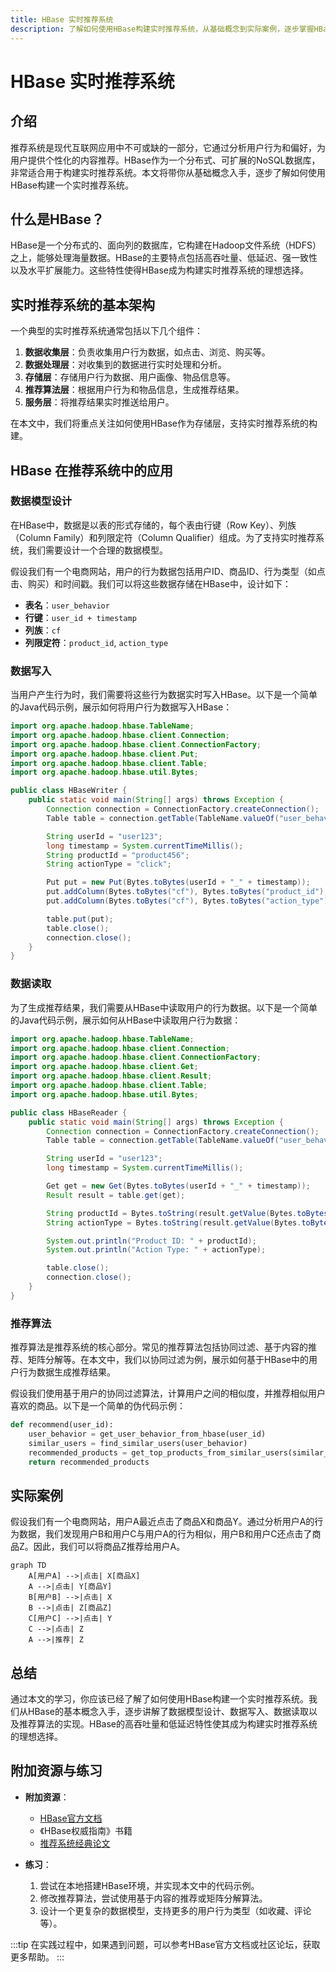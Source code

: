 ```yaml
---
title: HBase 实时推荐系统
description: 了解如何使用HBase构建实时推荐系统，从基础概念到实际案例，逐步掌握HBase在推荐系统中的应用。
---
```


# HBase 实时推荐系统

## 介绍

推荐系统是现代互联网应用中不可或缺的一部分，它通过分析用户行为和偏好，为用户提供个性化的内容推荐。HBase作为一个分布式、可扩展的NoSQL数据库，非常适合用于构建实时推荐系统。本文将带你从基础概念入手，逐步了解如何使用HBase构建一个实时推荐系统。

## 什么是HBase？

HBase是一个分布式的、面向列的数据库，它构建在Hadoop文件系统（HDFS）之上，能够处理海量数据。HBase的主要特点包括高吞吐量、低延迟、强一致性以及水平扩展能力。这些特性使得HBase成为构建实时推荐系统的理想选择。

## 实时推荐系统的基本架构

一个典型的实时推荐系统通常包括以下几个组件：

1. **数据收集层**：负责收集用户行为数据，如点击、浏览、购买等。
2. **数据处理层**：对收集到的数据进行实时处理和分析。
3. **存储层**：存储用户行为数据、用户画像、物品信息等。
4. **推荐算法层**：根据用户行为和物品信息，生成推荐结果。
5. **服务层**：将推荐结果实时推送给用户。

在本文中，我们将重点关注如何使用HBase作为存储层，支持实时推荐系统的构建。

## HBase 在推荐系统中的应用

### 数据模型设计

在HBase中，数据是以表的形式存储的，每个表由行键（Row Key）、列族（Column Family）和列限定符（Column Qualifier）组成。为了支持实时推荐系统，我们需要设计一个合理的数据模型。

假设我们有一个电商网站，用户的行为数据包括用户ID、商品ID、行为类型（如点击、购买）和时间戳。我们可以将这些数据存储在HBase中，设计如下：

- **表名**：`user_behavior`
- **行键**：`user_id + timestamp`
- **列族**：`cf`
- **列限定符**：`product_id`, `action_type`

### 数据写入

当用户产生行为时，我们需要将这些行为数据实时写入HBase。以下是一个简单的Java代码示例，展示如何将用户行为数据写入HBase：

```java
import org.apache.hadoop.hbase.TableName;
import org.apache.hadoop.hbase.client.Connection;
import org.apache.hadoop.hbase.client.ConnectionFactory;
import org.apache.hadoop.hbase.client.Put;
import org.apache.hadoop.hbase.client.Table;
import org.apache.hadoop.hbase.util.Bytes;

public class HBaseWriter {
    public static void main(String[] args) throws Exception {
        Connection connection = ConnectionFactory.createConnection();
        Table table = connection.getTable(TableName.valueOf("user_behavior"));

        String userId = "user123";
        long timestamp = System.currentTimeMillis();
        String productId = "product456";
        String actionType = "click";

        Put put = new Put(Bytes.toBytes(userId + "_" + timestamp));
        put.addColumn(Bytes.toBytes("cf"), Bytes.toBytes("product_id"), Bytes.toBytes(productId));
        put.addColumn(Bytes.toBytes("cf"), Bytes.toBytes("action_type"), Bytes.toBytes(actionType));

        table.put(put);
        table.close();
        connection.close();
    }
}
```

### 数据读取

为了生成推荐结果，我们需要从HBase中读取用户的行为数据。以下是一个简单的Java代码示例，展示如何从HBase中读取用户行为数据：

```java
import org.apache.hadoop.hbase.TableName;
import org.apache.hadoop.hbase.client.Connection;
import org.apache.hadoop.hbase.client.ConnectionFactory;
import org.apache.hadoop.hbase.client.Get;
import org.apache.hadoop.hbase.client.Result;
import org.apache.hadoop.hbase.client.Table;
import org.apache.hadoop.hbase.util.Bytes;

public class HBaseReader {
    public static void main(String[] args) throws Exception {
        Connection connection = ConnectionFactory.createConnection();
        Table table = connection.getTable(TableName.valueOf("user_behavior"));

        String userId = "user123";
        long timestamp = System.currentTimeMillis();

        Get get = new Get(Bytes.toBytes(userId + "_" + timestamp));
        Result result = table.get(get);

        String productId = Bytes.toString(result.getValue(Bytes.toBytes("cf"), Bytes.toBytes("product_id")));
        String actionType = Bytes.toString(result.getValue(Bytes.toBytes("cf"), Bytes.toBytes("action_type")));

        System.out.println("Product ID: " + productId);
        System.out.println("Action Type: " + actionType);

        table.close();
        connection.close();
    }
}
```

### 推荐算法

推荐算法是推荐系统的核心部分。常见的推荐算法包括协同过滤、基于内容的推荐、矩阵分解等。在本文中，我们以协同过滤为例，展示如何基于HBase中的用户行为数据生成推荐结果。

假设我们使用基于用户的协同过滤算法，计算用户之间的相似度，并推荐相似用户喜欢的商品。以下是一个简单的伪代码示例：

```python
def recommend(user_id):
    user_behavior = get_user_behavior_from_hbase(user_id)
    similar_users = find_similar_users(user_behavior)
    recommended_products = get_top_products_from_similar_users(similar_users)
    return recommended_products
```

## 实际案例

假设我们有一个电商网站，用户A最近点击了商品X和商品Y。通过分析用户A的行为数据，我们发现用户B和用户C与用户A的行为相似，用户B和用户C还点击了商品Z。因此，我们可以将商品Z推荐给用户A。

```mermaid
graph TD
    A[用户A] -->|点击| X[商品X]
    A -->|点击| Y[商品Y]
    B[用户B] -->|点击| X
    B -->|点击| Z[商品Z]
    C[用户C] -->|点击| Y
    C -->|点击| Z
    A -->|推荐| Z
```

## 总结

通过本文的学习，你应该已经了解了如何使用HBase构建一个实时推荐系统。我们从HBase的基本概念入手，逐步讲解了数据模型设计、数据写入、数据读取以及推荐算法的实现。HBase的高吞吐量和低延迟特性使其成为构建实时推荐系统的理想选择。

## 附加资源与练习

- **附加资源**：
  - [HBase官方文档](https://hbase.apache.org/)
  - 《HBase权威指南》书籍
  - [推荐系统经典论文](https://www.cs.umd.edu/~samir/498/Amazon-Recommendations.pdf)

- **练习**：
  1. 尝试在本地搭建HBase环境，并实现本文中的代码示例。
  2. 修改推荐算法，尝试使用基于内容的推荐或矩阵分解算法。
  3. 设计一个更复杂的数据模型，支持更多的用户行为类型（如收藏、评论等）。

:::tip
在实践过程中，如果遇到问题，可以参考HBase官方文档或社区论坛，获取更多帮助。
:::